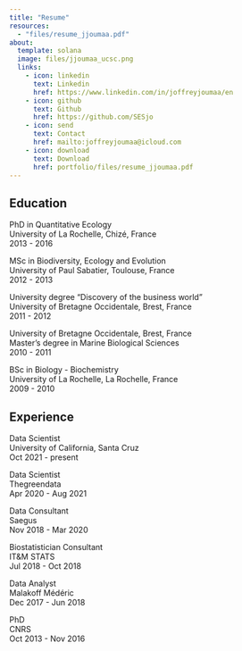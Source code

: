 ```yaml
---
title: "Resume"
resources:
  - "files/resume_jjoumaa.pdf"
about:
  template: solana
  image: files/jjoumaa_ucsc.png
  links:
    - icon: linkedin
      text: Linkedin
      href: https://www.linkedin.com/in/joffreyjoumaa/en
    - icon: github
      text: Github
      href: https://github.com/SESjo
    - icon: send
      text: Contact
      href: mailto:joffreyjoumaa@icloud.com
    - icon: download
      text: Download
      href: portfolio/files/resume_jjoumaa.pdf
---
```


## Education

PhD in Quantitative Ecology  
University of La Rochelle, Chizé, France  
2013 - 2016  

MSc in Biodiversity, Ecology and Evolution  
University of Paul Sabatier, Toulouse, France  
2012 - 2013  

University degree "Discovery of the business world"  
University of Bretagne Occidentale, Brest, France  
2011 - 2012  

University of Bretagne Occidentale, Brest, France  
Master's degree in Marine Biological Sciences   
2010 - 2011  

BSc in Biology - Biochemistry  
University of La Rochelle, La Rochelle, France  
2009 - 2010  

## Experience

Data Scientist  
University of California, Santa Cruz  
Oct 2021 - present  

Data Scientist  
Thegreendata  
Apr 2020 - Aug 2021  

Data Consultant  
Saegus  
Nov 2018 - Mar 2020  

Biostatistician Consultant  
IT&M STATS  
Jul 2018 - Oct 2018  

Data Analyst  
Malakoff Médéric  
Dec 2017 - Jun 2018  

PhD  
CNRS  
Oct 2013 - Nov 2016  